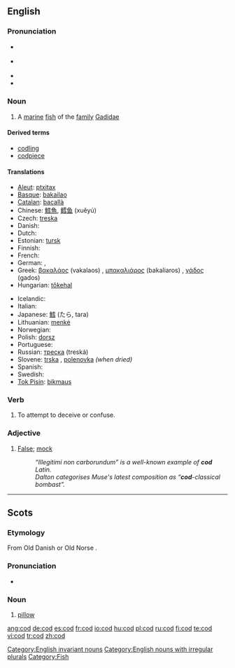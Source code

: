 {{see|COD}}
==English==
{{wikipedia}}

===Pronunciation===
*{{a|RP}} {{IPA|/kɒd/}}
*{{a|US}} {{IPA|/kɑːd/}}
*{{audio|en-us-cod.ogg|Audio (US)}}
*{{rhymes|ɒd}}

===Noun===
{{en-noun|cod}}

# A [[marine]] [[fish]] of the [[family]] [[Gadidae]]

====Derived terms====
*[[codling]]
*[[codpiece]]

====Translations====
{{trans-top|marine fish of the family Gadidae}}
*[[Aleut]]: [[ptxitax]]
*[[Basque]]: [[bakailao]]
*[[Catalan]]: [[bacallà]] {{m}}
*Chinese: [[鱈魚]], [[鳕]][[鱼]] (xuěyú)
*Czech: [[treska]] {{f}}
* Danish: {{t-|da|torsk|m}}
* Dutch: {{t+|nl|kabeljauw|m}}
*Estonian: [[tursk]]
* Finnish: {{t+|fi|turska|m}}
* French: {{t+|fr|morue|m}}
* German: {{t+|de|Kabeljau|m}}, {{t+|de|Dorsch|m}}
*Greek: [[βακαλάος]] (vakalaos) {{m}}, [[μπακαλιάρος]] (bakaliaros) {{m}}, [[γάδος]] (gados) {{m}}
*Hungarian: [[tőkehal]]
{{trans-mid}}
* Icelandic: {{t+|is|þorskur|m}}
* Italian: {{t+|it|merluzzo|m}}
*Japanese: [[鱈]] (たら, tara)
*Lithuanian: [[menkė]] {{f}}
* Norwegian: {{t-|no|torsk|m}}
*Polish: [[dorsz]] {{m}}
* Portuguese: {{t+|pt|bacalhau|m}}
*Russian: [[треска]] (treská) {{f}}
*Slovene: [[trska]] {{f}}, [[polenovka]] {{f}} ''(when dried)''
*Spanish: {{t+|es|bacalao|m}}
* Swedish: {{t+|sv|torsk|c}}
*[[Tok Pisin]]: [[bikmaus]]
{{trans-bottom}}

===Verb===
{{en-verb|cods|codding|codded}}

# {{context|Irish English|slang|transitive}} To attempt to deceive or confuse.

===Adjective===
{{en-adj|-}}

# [[false|False]]; [[mock]]
#: ''“Illegitimi non carborundum” is a well-known example of '''cod''' Latin.''
#: ''Dalton categorises Muse's latest composition as “'''cod'''-classical bombast”.''

[[Category:English invariant nouns]]
[[Category:English nouns with irregular plurals]]
[[Category:Fish]]

----

==Scots==

===Etymology===
From Old Danish {{term|kodde}} or Old Norse {{term|koddi}}.

===Pronunciation===
* {{IPA|/kɒd/}}

===Noun===
{{sco-noun}}

# [[pillow]]

[[ang:cod]]
[[de:cod]]
[[es:cod]]
[[fr:cod]]
[[io:cod]]
[[hu:cod]]
[[pl:cod]]
[[ru:cod]]
[[fi:cod]]
[[te:cod]]
[[vi:cod]]
[[tr:cod]]
[[zh:cod]]